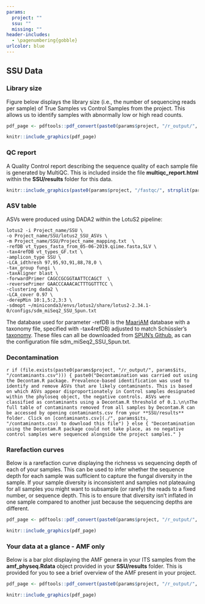```yaml
---
params:
  project: ""
  ssu: ""
  missing: ""
header-includes:
  - \pagenumbering{gobble}
urlcolor: blue
---
```


## SSU Data

### Library size

Figure below displays the library size (i.e., the number of sequencing reads per sample) of True Samples vs Control Samples from the project. This allows us to identify samples with abnormally low or high read counts.

```r
pdf_page <- pdftools::pdf_convert(paste0(params$project, "/r_output/", params$ssu, "/LibrarySize.pdf"), pages = 1, dpi = 200)
```
```r
knitr::include_graphics(pdf_page)
```

### QC report

A Quality Control report describing the sequence quality of each sample file is generated by MultiQC. This is included inside the file **multiqc_report.html** within the **SSU/results** folder for this data.

```r
knitr::include_graphics(paste0(params$project, "/fastqc/", strsplit(params$ssu, "_")[[1]][1], "/multiqc_plots/png/mqc_fastqc_per_base_sequence_quality_plot_1.png"))
```

\newpage
### ASV table

ASVs were produced using DADA2 within the LotuS2 pipeline:

```
lotus2 -i Project_name/SSU \
-o Project_name/SSU/lotus2_SSU_ASVs \
-m Project_name/SSU/Project_name_mapping.txt  \
-refDB vt_types_fasta_from_05-06-2019.qiime.fasta,SLV \
-tax4refDB vt_types_GF.txt \
-amplicon_type SSU \
-LCA_idthresh 97,95,93,91,88,78,0 \
-tax_group fungi \
-taxAligner blast \
-forwardPrimer CAGCCGCGGTAATTCCAGCT  \
-reversePrimer GAACCCAAACACTTTGGTTTCC \
-clustering dada2 \
-LCA_cover 0.97 \
-derepMin 10:1,5:2,3:3 \ 
-sdmopt ~/miniconda3/envs/lotus2/share/lotus2-2.34.1-0/configs/sdm_miSeq2_SSU_Spun.txt
```

The database used for parameter -refDB is the [MaarjAM](https://maarjam.ut.ee/) database with a taxonomy file, specified with -tax4refDB) adjusted to match Schüssler's [taxonomy](http://www.amf-phylogeny.com/). These files can all be downloaded from [SPUN's Github](https://github.com/SocietyProtectionUndergroundNetworks/sequencing-submission-form/tree/master/lotus2_files), as can the configuration file sdm_miSeq2_SSU_Spun.txt.

### Decontamination

`r if (file.exists(paste0(params$project, "/r_output/", params$its, "/contaminants.csv"))) {
paste0("Decontamination was carried out using the Decontam.R package. Prevalence-based identification was used to identify and remove ASVs that are likely contaminants. This is based on which ASVs appear disproportionately in Control samples designated within the phyloseq object, the negative controls. ASVs were classified as contaminants using a Decontam.R threshold of 0.1.\n\nThe full table of contaminants removed from all samples by Decontam.R can be accessed by opening contaminants.csv from your **SSU/results** folder. Click on [contaminants.csv](./", params$its, "/contaminants.csv) to download this file")
} else {
"Decontamination using the Decontam.R package could not take place, as no negative control samples were sequenced alongside the project samples."
}
`

\newpage
### Rarefaction curves

Below is a rarefaction curve displaying the richness vs sequencing depth of each of your samples. This can be used to infer whether the sequence depth for each sample was sufficient to capture the fungal diversity in the sample. If your sample diversity is inconsistent and samples not plateauing for all samples you might want to subsample (or rarefy) the reads to a fixed number, or sequence depth. This is to ensure that diversity isn't inflated in one sample compared to another just because the sequencing depths are different. 

```r
pdf_page <- pdftools::pdf_convert(paste0(params$project, "/r_output/", params$ssu, "/filtered_rarefaction.pdf"), pages = 1, dpi = 200)
```
```r
knitr::include_graphics(pdf_page)
```

\newpage
### Your data at a glance - AMF only

Below is a bar plot displaying the AMF genera in your ITS samples from the **amf_physeq.Rdata** object provided in your **SSU/results** folder. This is provided for you to see a brief overview of the AMF present in your project.

```r
pdf_page <- pdftools::pdf_convert(paste0(params$project, "/r_output/", params$ssu, "/amf_physeq_by_genus.pdf"), pages = 1, dpi = 200)
```
```r
knitr::include_graphics(pdf_page)
```
